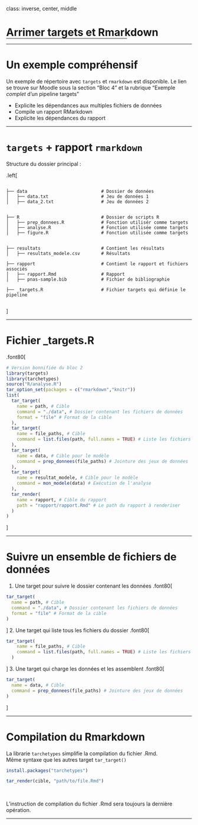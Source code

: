 class: inverse, center, middle

# Arrimer targets et Rmarkdown

<hr width="65%" size="0.3" color="orange" style="margin-top:-20px;"></hr>

---

# Un exemple compréhensif

Un exemple de répertoire avec `targets` et `rmarkdown` est disponible. Le lien se trouve sur Moodle sous la section "Bloc 4" et la rubrique "Exemple *complet* d'un pipeline targets"

- Explicite les dépendances aux multiples fichiers de données
- Compile un rapport RMarkdown
- Explicite les dépendances du rapport

---

# `targets` + rapport `rmarkdown`

Structure du dossier principal :

.left[
```

├── data                            # Dossier de données
│   ├── data.txt                    # Jeu de données 1
│   ├── data_2.txt                  # Jeu de données 2


├── R                               # Dossier de scripts R
│   ├── prep_donnees.R              # Fonction utilisér comme targets
│   ├── analyse.R                   # Fonction utilisée comme targets
│   ├── figure.R                    # Fonction utilisée comme targets


├── resultats                       # Contient les résultats 
│   ├── resultats_modele.csv        # Résultats

├── rapport                         # Contient le rapport et fichiers associés
│   ├── rapport.Rmd                 # Rapport
│   ├── pnas-sample.bib             # Fichier de bibliographie

├── _targets.R                      # Fichier targets qui définie le pipeline


```
]

---

# Fichier _targets.R

.font80[
```r
# Version bonnifiée du bloc 2
library(targets)
library(tarchetypes)
source("R/analyse.R")
tar_option_set(packages = c("rmarkdown","knitr"))
list(
  tar_target(
    name = path, # Cible
    command = "./data", # Dossier contenant les fichiers de données
    format = "file" # Format de la cible
  ),
  tar_target(
    name = file_paths, # Cible
    command = list.files(path, full.names = TRUE) # Liste les fichiers dans le dossier
  ),
  tar_target(
    name = data, # Cible pour le modèle 
    command = prep_donnees(file_paths) # Jointure des jeux de données
  ),
  tar_target(
    name = resultat_modele, # Cible pour le modèle 
    command = mon_modele(data) # Exécution de l'analyse
  ),
  tar_render(
    name = rapport, # Cible du rapport
    path = "rapport/rapport.Rmd" # Le path du rapport à renderiser
  )
)
```
]

---

# Suivre un ensemble de fichiers de données

1. Une target pour suivre le dossier contenant les données
.font80[
```r
tar_target(
  name = path, # Cible
  command = "./data", # Dossier contenant les fichiers de données
  format = "file" # Format de la cible
)
```
]
2. Une target qui liste tous les fichiers du dossier
.font80[
```r
tar_target(
    name = file_paths, # Cible
    command = list.files(path, full.names = TRUE) # Liste les fichiers dans le dossier
  )
```
]
3. Une target qui charge les données et les assemblent
.font80[
```r
tar_target(
  name = data, # Cible 
  command = prep_donnees(file_paths) # Jointure des jeux de données
)
```
]

---

# Compilation du Rmarkdown

La librarie `tarchetypes` simplifie la compilation du fichier .Rmd.<br>
Même syntaxe que les autres target `tar_target()`

```r
install.packages("tarchetypes")
```

```r
tar_render(cible, "path/to/file.Rmd")
```

<br>

L'instruction de compilation du fichier .Rmd sera toujours la dernière opération.

---
